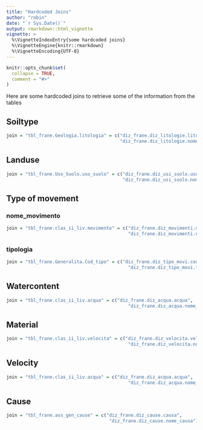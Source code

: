 ```yaml
---
title: "Hardcoded Joins"
author: "robin"
date: "`r Sys.Date()`"
output: rmarkdown::html_vignette
vignette: >
  %\VignetteIndexEntry{some hardcoded joins}
  %\VignetteEngine{knitr::rmarkdown}
  %\VignetteEncoding{UTF-8}
---
```


```r
knitr::opts_chunk$set(
  collapse = TRUE,
  comment = "#>"
)
```

Here are some hardcoded joins to retrieve some of the information from the tables



## Soiltype

```r
join = "tbl_frane.Geologia.litologia" = c("diz_frane.diz_litologie.litologia",
                                          "diz_frane.diz_litologie.nome_litologia")
```


## Landuse

```r
join = "tbl_frane.Uso_Suolo.uso_suolo" = c("diz_frane.diz_usi_suolo.uso_suolo",
                                           "diz_frane.diz_usi_suolo.nome_uso_suolo")
```


## Type of movement

### nome_movimento

```r
join = "tbl_frane.clas_ii_liv.movimento" = c("diz_frane.diz_movimenti.movimento",
                                             "diz_frane.diz_movimenti.nome_movimento")
```


### tipologia

```r
join = "tbl_frane.Generalita.Cod_tipo" = c("diz_frane.diz_tipo_movi.cod_tipo",
                                             "diz_frane.diz_tipo_movi.tipologia")
```


## Watercontent

```r
join = "tbl_frane.clas_ii_liv.acqua" = c("diz_frane.diz_acqua.acqua",
                                             "diz_frane.diz_acqua.nome_acqua")
```


## Material

```r
join = "tbl_frane.clas_ii_liv.velocita" = c("diz_frane.diz_velocita.velocita",
                                             "diz_frane.diz_velocita.nome_velocita")
```


## Velocity

```r
join = "tbl_frane.clas_ii_liv.acqua" = c("diz_frane.diz_acqua.acqua",
                                             "diz_frane.diz_acqua.nome_acqua")
```


## Cause

```r
join = "tbl_frane.ass_gen_cause" = c("diz_frane.diz_cause.causa",
                                      "diz_frane.diz_cause.nome_causa")
```






